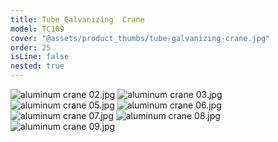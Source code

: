 ```yaml
---
title: Tube Galvanizing  Crane
model: TC109
cover: "@assets/product_thumbs/tube-galvanizing-crane.jpg"
order: 25
isLine: false
nested: true
---
```



<ProductTabs />

![aluminum crane 02.jpg](@assets/article_images/tube-galvanizing-crane/aluminum-crane-02.jpg)
![aluminum crane 03.jpg](@assets/article_images/tube-galvanizing-crane/aluminum-crane-03.jpg)
![aluminum crane 05.jpg](@assets/article_images/tube-galvanizing-crane/aluminum-crane-05.jpg)
![aluminum crane 06.jpg](@assets/article_images/tube-galvanizing-crane/aluminum-crane-06.jpg)
![aluminum crane 07.jpg](@assets/article_images/tube-galvanizing-crane/aluminum-crane-07.jpg)
![aluminum crane 08.jpg](@assets/article_images/tube-galvanizing-crane/aluminum-crane-08.jpg)
![aluminum crane 09.jpg](@assets/article_images/tube-galvanizing-crane/aluminum-crane-09.jpg)
